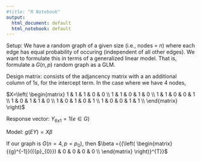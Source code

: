 ```yaml
---
#title: "R Notebook"
output:
  html_document: default
  html_notebook: default
---
```


Setup: We have a random graph of a given size (i.e., nodes = $n$) where each edge has equal probability of occuring (independent of all other edges). We want to formulate this in terms of a generalized linear model. That is, formulate a $G(n,p)$ random graph as a GLM. 

Design matrix: consists of the adjancency matrix with a an additional column of $1s$, for the intercept term. In the case where we have 4 nodes, 

$X=\left( \begin{matrix}
   1 & 1 & 1 & 0 & 0  \\
   1 & 1 & 0 & 1 & 0  \\
   1 & 1 & 0 & 0 & 1  \\
   1 & 0 & 1 & 1 & 0  \\
   1 & 0 & 1 & 0 & 1  \\
   1 & 0 & 0 & 1 & 1  \\
\end{matrix} \right)$

Response vector: ${{Y}_{6\text{x}1}}=1(e\in G)$

Model: $g(EY)=X\beta$ 

If our graph is $G(n=4,p={{p}_{0}})$, then $\beta ={{\left( \begin{matrix}
   {{g}^{-1}}({{p}_{0}}) & 0 & 0 & 0 & 0  \\
\end{matrix} \right)}^{T}}$ 
